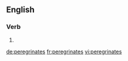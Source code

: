 ==English==

===Verb===
{{head|en|verb form}}

# {{en-third-person singular of|peregrinate}}

[[de:peregrinates]]
[[fr:peregrinates]]
[[vi:peregrinates]]